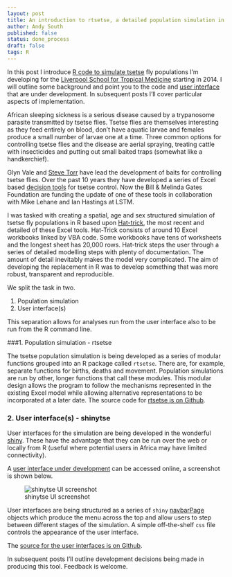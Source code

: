 ```yaml
---
layout: post
title: An introduction to rtsetse, a detailed population simulation in R
author: Andy South
published: false
status: done_process
draft: false
tags: R 
---
```


In this post I introduce [R code to simulate tsetse](https://github.com/AndySouth/rtsetse) fly populations I'm developing for the [Liverpool School for Tropical Medicine](http://www.lstmed.ac.uk/) starting in 2014. I will outline some background and point you to the code and [user interface](https://andysouth.shinyapps.io/shinytse7/) that are under development. In subsequent posts I'll cover particular aspects of implementation.


African sleeping sickness is a serious disease caused by a trypanosome parasite transmitted by tsetse flies. Tsetse flies are themselves interesting as they feed entirely on blood, don't have aquatic larvae and females produce a small number of larvae one at a time. Three common options for controlling tsetse flies and the disease are aerial spraying, treating cattle with insecticides and putting out small baited traps (somewhat like a handkerchief).  


Glyn Vale and [Steve Torr](http://www.lstmed.ac.uk/research/departments/staff-profiles/steve-torr/) have lead the development of baits for controlling tsetse flies. Over the past 10 years they have developed a series of Excel based [decision tools](http://www.tsetse.org/tools/index.html) for tsetse control. Now the Bill & Melinda Gates Foundation are funding the update of one of these tools in collaboration with Mike Lehane and Ian Hastings at LSTM.


I was tasked with creating a spatial, age and sex structured simulation of tsetse fly populations in R based upon [Hat-trick](http://www.tsetse.org/trick/index.html), the most recent and detailed of these Excel tools. Hat-Trick consists of around 10 Excel workbooks linked by VBA code. Some workbooks have tens of worksheets and the longest sheet has 20,000 rows. Hat-trick steps the user through a series of detailed modelling steps with plenty of documentation. The amount of detail inevitably makes the model very complicated. The aim of developing the replacement in R was to develop something that was more robust, transparent and reproducible.


We split the task in two.

1. Population simulation
2. User interface(s)


This separation allows for analyses run from the user interface also to be run from the R command line. 


###1. Population simulation - rtsetse

The tsetse population simulation is being developed as a series of modular functions grouped into an R package called `rtsetse`. There are, for example, separate functions for births, deaths and movement. Population simulations are run by other, longer functions that call these modules. This modular design allows the program to follow the mechanisms represented in the existing Excel model while allowing alternative representations to be incorporated at a later date. The source code for [rtsetse is on Github](https://github.com/AndySouth/rtsetse).



### 2. User interface(s) - shinytse

User interfaces for the simulation are being developed in the wonderful [shiny](http://shiny.rstudio.com/). These have the advantage that they can be run over the web or locally from R (useful where potential users in Africa may have limited connectivity). 

A [user interface under development](https://andysouth.shinyapps.io/shinytse7/) can be accessed online, a screenshot is shown below.


![shinytse UI screenshot](/images/shinytseUIpopOutput.png)


User interfaces are being structured as a series of `shiny` [navbarPage](http://shiny.rstudio.com/reference/shiny/latest/navbarPage.html) objects which produce the menu across the top and allow users to step between different stages of the simulation. A simple off-the-shelf `css` file controls the appearance of the user interface.  


The [source for the user interfaces is on Github](https://github.com/AndySouth/shinytse).


In subsequent posts I'll outline development decisions being made in producing this tool. Feedback is welcome.





